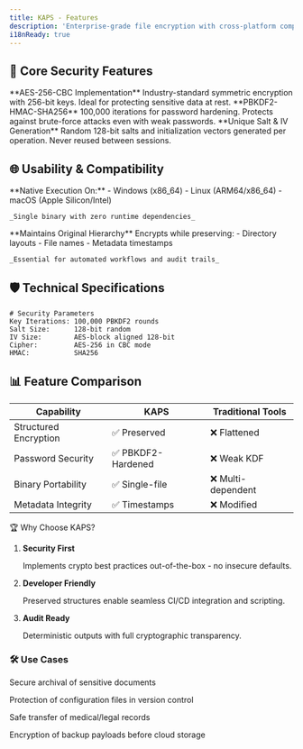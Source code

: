 ```yaml
---
title: KAPS - Features
description: 'Enterprise-grade file encryption with cross-platform compatibility and secure architecture'
i18nReady: true
---
```



## 🔐 Core Security Features

<CardGrid>
  <LinkCard title="Military-Grade Encryption">
    **AES-256-CBC Implementation**  
    Industry-standard symmetric encryption with 256-bit keys. Ideal for protecting sensitive data at rest.
  </LinkCard>

  <LinkCard title="Secure Key Derivation">
    **PBKDF2-HMAC-SHA256**  
    100,000 iterations for password hardening. Protects against brute-force attacks even with weak passwords.
  </LinkCard>

  <LinkCard title="Cryptographic Integrity">
    **Unique Salt & IV Generation**  
    Random 128-bit salts and initialization vectors generated per operation. Never reused between sessions.
  </LinkCard>
</CardGrid>

## 🌐 Usability & Compatibility

<Tabs>
  <TabItem label="Cross-Platform Support" default>
    **Native Execution On:**
    - Windows (x86_64)
    - Linux (ARM64/x86_64)
    - macOS (Apple Silicon/Intel)
    
    _Single binary with zero runtime dependencies_
  </TabItem>

  <TabItem label="Structure Preservation">
    **Maintains Original Hierarchy**  
    Encrypts while preserving:  
    - Directory layouts
    - File names
    - Metadata timestamps
    
    _Essential for automated workflows and audit trails_
  </TabItem>
</Tabs>

## 🛡️ Technical Specifications

```shell
# Security Parameters
Key Iterations: 100,000 PBKDF2 rounds
Salt Size:      128-bit random
IV Size:        AES-block aligned 128-bit
Cipher:         AES-256 in CBC mode
HMAC:           SHA256
```

## 📊 Feature Comparison

| Capability | KAPS | Traditional Tools |
|------------|------|------------------|
| Structured Encryption | ✅ Preserved | ❌ Flattened |
| Password Security | ✅ PBKDF2-Hardened | ❌ Weak KDF |
| Binary Portability | ✅ Single-file | ❌ Multi-dependent |
| Metadata Integrity | ✅ Timestamps | ❌ Modified |

🏆 Why Choose KAPS?

<Steps>

1. **Security First**
   
   Implements crypto best practices out-of-the-box - no insecure defaults.

2. **Developer Friendly**
   
   Preserved structures enable seamless CI/CD integration and scripting.

3. **Audit Ready**
   
   Deterministic outputs with full cryptographic transparency.

</Steps>

### 🛠️ Use Cases

Secure archival of sensitive documents

Protection of configuration files in version control

Safe transfer of medical/legal records

Encryption of backup payloads before cloud storage

<LinkCard title="Get Started →" href="/kaps/guides/installation" />